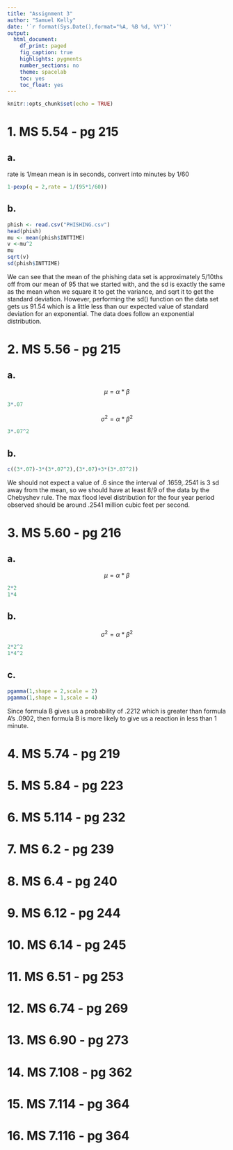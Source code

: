 ```yaml
---
title: "Assignment 3"
author: "Samuel Kelly"
date: '`r format(Sys.Date(),format="%A, %B %d, %Y")`'
output: 
  html_document:
    df_print: paged
    fig_caption: true
    highlights: pygments
    number_sections: no
    theme: spacelab
    toc: yes
    toc_float: yes
---
```


```r
knitr::opts_chunk$set(echo = TRUE)
```

# 1. MS 5.54 - pg 215

## a.

rate is 1/mean
mean is in seconds, convert into minutes by 1/60

```r
1-pexp(q = 2,rate = 1/(95*1/60))
```

## b.

```r
phish <- read.csv("PHISHING.csv")
head(phish)
mu <- mean(phish$INTTIME)
v <-mu^2
mu
sqrt(v)
sd(phish$INTTIME)
```

We can see that the mean of the phishing data set is approximately 5/10ths off from our mean of 95 that we started with, and the sd is exactly the same as the mean when we square it to get the variance, and sqrt it to get the standard deviation. However, performing the sd() function on the data set gets us 91.54 which is a little less than our expected value of standard deviation for an exponential. The data does follow an exponential distribution.

# 2. MS 5.56 - pg 215

## a.

$$\mu=\alpha*\beta$$

```r
3*.07
```

$$\sigma^2=\alpha*\beta^2$$

```r
3*.07^2
```

## b.

```r
c((3*.07)-3*(3*.07^2),(3*.07)+3*(3*.07^2))
```

We should not expect a value of .6 since the interval of .1659,.2541 is 3 sd away from the mean, so we should have at least 8/9 of the data by the Chebyshev rule. The max flood level distribution for the four year period observed should be around .2541 million cubic feet per second.

# 3. MS 5.60 - pg 216

## a.

$$\mu=\alpha*\beta$$

```r
2*2
1*4
```

## b.

$$\sigma^2=\alpha*\beta^2$$

```r
2*2^2
1*4^2
```

## c.

```r
pgamma(1,shape = 2,scale = 2)
pgamma(1,shape = 1,scale = 4)
```

Since formula B gives us a probability of .2212 which is greater than formula A's .0902, then formula B is more likely to give us a reaction in less than 1 minute.

# 4. MS 5.74 - pg 219



# 5. MS 5.84 - pg 223



# 6. MS 5.114 - pg 232



# 7. MS 6.2 - pg 239



# 8. MS 6.4 - pg 240



# 9. MS 6.12 - pg 244



# 10. MS 6.14 - pg 245



# 11. MS 6.51 - pg 253



# 12. MS 6.74 - pg 269



# 13. MS 6.90 - pg 273



# 14. MS 7.108 - pg 362



# 15. MS 7.114 - pg 364



# 16. MS 7.116 - pg 364


